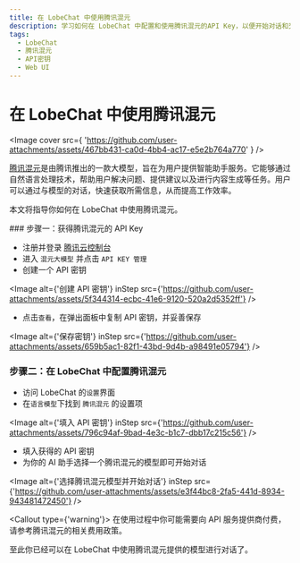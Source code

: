 ```yaml
---
title: 在 LobeChat 中使用腾讯混元
description: 学习如何在 LobeChat 中配置和使用腾讯混元的API Key，以便开始对话和交互。
tags:
  - LobeChat
  - 腾讯混元
  - API密钥
  - Web UI
---
```


# 在 LobeChat 中使用腾讯混元

<Image
  cover
  src={
    'https://github.com/user-attachments/assets/467bb431-ca0d-4bb4-ac17-e5e2b764a770'
  }
/>

[腾讯混元](https://hunyuan.tencent.com/)是由腾讯推出的一款大模型，旨在为用户提供智能助手服务。它能够通过自然语言处理技术，帮助用户解决问题、提供建议以及进行内容生成等任务。用户可以通过与模型的对话，快速获取所需信息，从而提高工作效率。

本文将指导你如何在 LobeChat 中使用腾讯混元。

<Steps>
### 步骤一：获得腾讯混元的 API Key

- 注册并登录 [腾讯云控制台](https://console.cloud.tencent.com/hunyuan/api-key)
- 进入 `混元大模型` 并点击 `API KEY 管理`
- 创建一个 API 密钥

<Image
  alt={'创建 API 密钥'}
  inStep
  src={'https://github.com/user-attachments/assets/5f344314-ecbc-41e6-9120-520a2d5352ff'}
/>

- 点击`查看`，在弹出面板中复制 API 密钥，并妥善保存

<Image
  alt={'保存密钥'}
  inStep
  src={'https://github.com/user-attachments/assets/659b5ac1-82f1-43bd-9d4b-a98491e05794'}
/>

### 步骤二：在 LobeChat 中配置腾讯混元

- 访问 LobeChat 的`设置`界面
- 在`语言模型`下找到 `腾讯混元` 的设置项

<Image
  alt={'填入 API 密钥'}
  inStep
  src={'https://github.com/user-attachments/assets/796c94af-9bad-4e3c-b1c7-dbb17c215c56'}
/>

- 填入获得的 API 密钥
- 为你的 AI 助手选择一个腾讯混元的模型即可开始对话

<Image
  alt={'选择腾讯混元模型并开始对话'}
  inStep
  src={'https://github.com/user-attachments/assets/e3f44bc8-2fa5-441d-8934-943481472450'}
/>

<Callout type={'warning'}>
  在使用过程中你可能需要向 API 服务提供商付费，请参考腾讯混元的相关费用政策。
</Callout>

</Steps>

至此你已经可以在 LobeChat 中使用腾讯混元提供的模型进行对话了。
